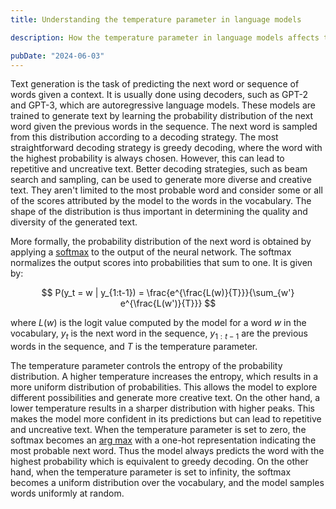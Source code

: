 ```yaml
---
title: Understanding the temperature parameter in language models 

description: How the temperature parameter in language models affects text generation.

pubDate: "2024-06-03"
---
```


Text generation is the task of predicting the next word or sequence of words given a context. It is usually done using decoders, such as GPT-2 and GPT-3, which are autoregressive language models. These models are trained to generate text by learning the probability distribution of the next word given the previous words in the sequence. The next word is sampled from this distribution according to a decoding strategy. The most straightforward decoding strategy is greedy decoding, where the word with the highest probability is always chosen. However, this can lead to repetitive and uncreative text. Better decoding strategies, such as beam search and sampling, can be used to generate more diverse and creative text. They aren't limited to the most probable word and consider some or all of the scores attributed by the model to the words in the vocabulary. The shape of the distribution is thus important in determining the quality and diversity of the generated text.

More formally, the probability distribution of the next word is obtained by applying a <a href='https://en.wikipedia.org/wiki/Softmax_function' >softmax</a> to the output of the neural network. The softmax normalizes the output scores into probabilities that sum to one. It is given by:

$$
P(y_t = w | y_{1:t-1}) = \frac{e^{\frac{L(w)}{T}}}{\sum_{w'} e^{\frac{L(w')}{T}}}
$$

where $L(w)$ is the logit value computed by the model for a word $w$ in the vocabulary, $y_t$ is the next word in the sequence, $y_{1:t-1}$ are the previous words in the sequence, and $T$ is the temperature parameter.

The temperature parameter controls the entropy of the probability distribution. A higher temperature increases the entropy, which results in a more uniform distribution of probabilities. This allows the model to explore different possibilities and generate more creative text. On the other hand, a lower temperature results in a sharper distribution with higher peaks. This makes the model more confident in its predictions but can lead to repetitive and uncreative text. When the temperature parameter is set to zero, the softmax becomes an <a href='https://en.wikipedia.org/wiki/Arg_max'>arg max</a> with a one-hot representation indicating the most probable next word. Thus the model always predicts the word with the highest probability which is equivalent to greedy decoding. On the other hand, when the temperature parameter is set to infinity, the softmax becomes a uniform distribution over the vocabulary, and the model samples words uniformly at random.

<TemperatureFigure />

